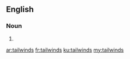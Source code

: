 ==English==

===Noun===
{{head|en|plural}}

# {{plural of|tailwind|lang=en|nocat=1}}

[[ar:tailwinds]]
[[fr:tailwinds]]
[[ku:tailwinds]]
[[my:tailwinds]]